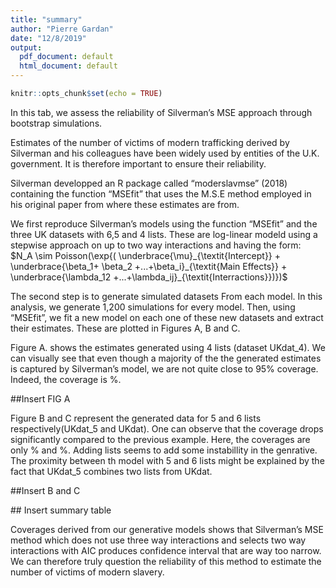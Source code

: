 ```yaml
---
title: "summary"
author: "Pierre Gardan"
date: "12/8/2019"
output:
  pdf_document: default
  html_document: default
---
```


```r
knitr::opts_chunk$set(echo = TRUE)
```

  In this tab, we assess the reliability of Silverman's MSE approach through bootstrap simulations.
  
  Estimates of the number of victims of modern trafficking derived by Silverman and his colleagues have been widely used by entities of the U.K. government. It is therefore important to ensure their reliability.  
  
  Silverman developped an R package called "moderslavmse" (2018) containing the function "MSEfit" that uses the M.S.E method employed in his original paper from where these estimates are from.  
  
  
  We first reproduce Silverman's models using the function "MSEfit" and the three UK datasets with 6,5 and 4 lists. These are log-linear modeld using a stepwise approach on up to two way interactions and having the form:
  $N_A \sim  Poisson(\exp{( \underbrace{\mu}_{\textit{Intercept}} + \underbrace{\beta_1+ \beta_2 +...+\beta_i}_{\textit{Main Effects}} + \underbrace{\lambda_12 +...+\lambda_ij}_{\textit{Interractions}})})$  
  
  The second step is to generate simulated datasets From each model. In this analysis, we generate 1,200 simulations for every model. Then, using "MSEfit", we fit a new model on each one of these new datasets and extract their estimates. These are plotted in Figures A, B and C.
  
  Figure A. shows the estimates generated using 4 lists (dataset UKdat_4). We can visually see that even though a majority of the the generated estimates is captured by Silverman's model, we are not quite close to 95% coverage. Indeed, the coverage is %.
  
  ##Insert FIG A
  
  Figure B and C represent the generated data for 5 and 6 lists respectively(UKdat_5 and UKdat). One can observe that the coverage drops significantly compared to the previous example. Here, the coverages are only % and %. Adding lists seems to add some instabillity in the genrative. The proximity between th model with 5 and 6 lists might be explained by the fact that UKdat_5 combines two lists from UKdat.   
  
  ##Insert B and C
  
  ## Insert summary table 
  
  Coverages derived from our generative models shows that Silverman's MSE method which does not use three way interactions and selects two way interactions with AIC produces confidence interval that are way too narrow. We can therefore truly question the reliability of this method to estimate the number of victims of modern slavery. 